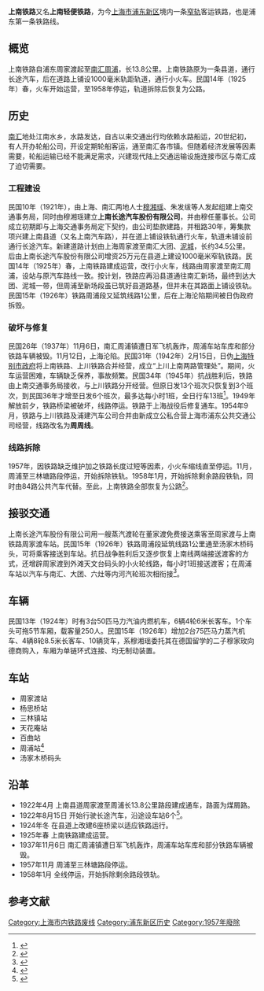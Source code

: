 {{Distinguish|上海南线}}
{{Infobox rail system-route
|rail_name=上南铁路
|banner_color=blue
|logo_filename=
|image=Shangnan Station.jpg
|imagesize=280px
|caption=上南铁路车站
|image_width=280px
|code_name=
|locale=[[中国|中国]]
|service_type=客运
|status=已废止
|begin_operation=1925年春
|end_operation=1958年1月
|system_length=13.8km
|start=周家渡站
|end=周浦站
|track_gauge=[[米轨|米轨]](1000mm)
|operator = 上南长途汽车股份有限公司→<br>上川上南两路管理处→<br>上南交通事务局→<br>上海市浦东公共交通公司
|mapimage_width=250px
}}

'''上南铁路'''又名'''上南轻便铁路'''，为今[[上海市|上海市]][[浦东新区|浦东新区]]境内一条[[窄轨|窄轨]]客运铁路，也是浦东第一条铁路线。

== 概览 ==
上南铁路自浦东周家渡起至[[南汇|南汇]][[周浦|周浦]]，长13.8公里。上南铁路原为一条县道，通行长途汽车，后在道路上铺设1000毫米轨距轨道，通行小火车。民国14年（1925年）春，火车开始运营，至1958年停运，轨道拆除后恢复为公路。

== 历史 ==
[[南汇|南汇]]地处江南水乡，水路发达，自古以来交通出行均依赖水路船运，20世纪初，有人开办轮船公司，开设定期轮船客运，通至南汇各市镇。但随着经济发展等因素需要，轮船运输已经不能满足需求，兴建现代陆上交通运输设施连接市区与南汇成了迫切需要。

=== 工程建设 ===
民国10年（1921年），由上海、南汇两地人士[[穆湘瑶|穆湘瑶]]、朱发绂等人发起组建上南交通事务局，同时由穆湘瑶建立'''上南长途汽车股份有限公司'''，并由穆任董事长。公司成立初期即与上海交通事务局定下契约，由公司垫款建路，并租路30年，筹集款项兴建上南县道（又名上南汽车路），并在道上铺设铁轨通行火车，轨道未铺设前通行长途汽车。新建道路计划由上海周家渡至南汇大团、[[泥城|泥城]]，长约34.5公里。后由上南长途汽车股份有限公司增资25万元在县道上建设1000毫米窄轨铁路。民国14年（1925年）春，上南铁路建成运营，改行小火车，线路由周家渡至南汇周浦，设站与原汽车路线一致。按计划，铁路应再沿县道通往南汇新场，最终到达大团、泥城一带，但周浦至新场段虽已筑好县道路基，但并未在其路面上铺设铁轨。民国15年（1926年）铁路周浦段又延筑线路1公里，后在上海沦陷期间被日伪政府拆毁。

=== 破坏与修复 ===
民国26年（1937年）11月6日，南汇周浦镇遭日军飞机轰炸，周浦车站车库和部分铁路车辆被毁。11月12日，上海沦陷。民国31年（1942年）2月15日，日伪[[上海特别市政府|上海特别市政府]]将上南铁路、上川铁路合并经营，成立“上川上南两路管理处”。期间，火车运营困难，车辆缺乏保养，事故频繁。民国34年（1945年）抗战胜利后，铁路由上南交通事务局接收，与上川铁路分开经营。但原日发13个班次只恢复到3个班次，到民国36年才增至日发6个班次，最多达每小时1班，全日行车13班<ref>{{Cite web |url=http://szb.pudong.gov.cn/pdszb_pddfz_zz/2012-04-19/Detail_421617.htm |title=周浦镇志：公路客运 |access-date=2018-05-27 |archive-date=2018-05-27 |archive-url=https://web.archive.org/web/20180527204201/http://szb.pudong.gov.cn/pdszb_pddfz_zz/2012-04-19/Detail_421617.htm |dead-url=no }}</ref>。1949年解放前夕，铁路桥梁被破坏，线路停运。铁路于上海战役后修复通车。1954年9月，铁路与上川铁路及浦建汽车公司合并由新成立公私合营上海市浦东公共交通公司经营，线路改名为'''周周线'''。

=== 线路拆除 ===
1957年，因铁路缺乏维护加之铁路长度过短等因素，小火车缩线直至停运。11月，周浦至三林塘路段停运，开始拆除铁轨。1958年1月，开始拆除剩余路段铁轨，同时由84路公共汽车代替。至此，上南铁路全部恢复为公路<ref>{{Cite web |url=http://www.shtong.gov.cn/Newsite/node2/node2245/node68716/node68721/node68757/node68829/userobject1ai66544.html |title=上海铁路志：上南轻便铁路 |access-date=2018-11-13 |archive-date=2021-12-07 |archive-url=https://web.archive.org/web/20211207035311/http://www.shtong.gov.cn/Newsite/node2/node2245/node68716/node68721/node68757/node68829/userobject1ai66544.html |dead-url=no }}</ref>。

== 接驳交通 ==
上南长途汽车股份有限公司用一艘蒸汽渡轮在董家渡免费接送乘客至周家渡与上南铁路周家渡车站。民国15年（1926年）铁路周浦段延筑线路1公里通至汤家木桥码头，可将乘客接送到车站。抗日战争胜利后又逐步恢复上南线两端接送渡客的方式，还增辟周家渡到外滩天文台码头的小火轮线路，每小时1班接送渡客；在周浦车站以汽车与南汇、大团、六灶等内河汽轮班次相衔接<ref>{{Cite web |url=http://www.shtong.gov.cn/Newsite/node2/node2245/node4516/node55031/node55107/node55123/userobject1ai42389.html |title=上海公用事业志：小型火车线路 |access-date=2018-11-13 |archive-date=2016-04-27 |archive-url=https://web.archive.org/web/20160427214443/http://www.shtong.gov.cn/Newsite/node2/node2245/node4516/node55031/node55107/node55123/userobject1ai42389.html |dead-url=no }}</ref>。

== 车辆 ==
民国13年（1924年）时有3台50匹马力汽油内燃机车，6辆4轮6米长客车。1个车头可拖5节车厢，载客量250人。民国15年（1926年）增加2台75匹马力蒸汽机车、4辆8轮8.5米长客车、10辆货车，系穆湘瑶委托其在德国留学的二子穆家玫向德商购入，车厢为单链环式连接、均无制动装置。

== 车站 ==
*周家渡站
*杨思桥站
*三林镇站
*天花庵站
*百曲站
*周浦站<ref>{{Cite web |url=http://pdda.pudong.gov.cn/pddaxxw_csbq/2009-08-10/Detail_274641.htm |title=上南公路与上南铁路 |access-date=2011-05-30 |archive-date=2018-03-11 |archive-url=https://web.archive.org/web/20180311150456/http://pdda.pudong.gov.cn/pddaxxw_csbq/2009-08-10/Detail_274641.htm |dead-url=no }}</ref>
*汤家木桥码头

==沿革==
*1922年4月 上南县道周家渡至周浦长13.8公里路段建成通车，路面为煤屑路。
*1922年8月15日 开始行驶长途汽车，沿途设车站6个<ref>{{Cite web |url=http://www.shtong.gov.cn/Newsite/node2/node4/node2250/node4425/node11858/node12528/node12547/userobject1ai17313.html |title=南汇县志：干线公路 |access-date=2018-11-13 |archive-date=2021-12-07 |archive-url=https://web.archive.org/web/20211207035313/http://www.shtong.gov.cn/Newsite/node2/node4/node2250/node4425/node11858/node12528/node12547/userobject1ai17313.html |dead-url=no }}</ref>。
*1924年冬 在县道上改建6座桥梁以适应铁路运行。
*1925年春 上南铁路建成运营。
*1937年11月6日 南汇周浦镇遭日军飞机轰炸，周浦车站车库和部分铁路车辆被毁。
*1957年11月 周浦至三林塘路段停运。
*1958年1月 全线停运，开始拆除剩余路段铁轨。

==参考文献==
{{reflist}}

{{上海浦东窄轨客运铁路}}
[[Category:上海市内铁路废线|Category:上海市内铁路废线]]
[[Category:浦东新区历史|Category:浦东新区历史]]
[[Category:1957年廢除|Category:1957年廢除]]
